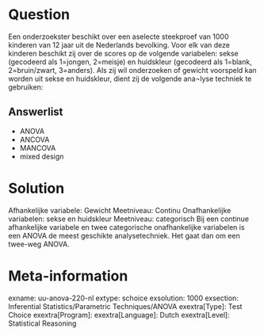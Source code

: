 Question
========
Een onderzoekster beschikt over een aselecte steekproef van 1000 kinderen van 12 jaar uit de Nederlands bevolking. Voor elk van deze kinderen beschikt zij over de scores op de volgende variabelen: sekse (gecodeerd als 1=jongen, 2=meisje) en huidskleur (gecodeerd als 1=blank, 2=bruin/zwart, 3=anders).
Als zij wil onderzoeken of gewicht voorspeld kan worden uit sekse en huidskleur, dient zij de volgende ana¬lyse techniek te gebruiken:

Answerlist
----------
* ANOVA
* ANCOVA
* MANCOVA
* mixed design


Solution
========
Afhankelijke variabele: Gewicht
     Meetniveau: Continu
Onafhankelijke variabelen: sekse en huidskleur
     Meetniveau: categorisch
Bij een continue afhankelijke variabele en twee categorische onafhankelijke variabelen is een ANOVA de meest geschikte analysetechniek. Het gaat dan om een twee-weg ANOVA.


Meta-information
================
exname: uu-anova-220-nl
extype: schoice
exsolution: 1000
exsection: Inferential Statistics/Parametric Techniques/ANOVA
exextra[Type]: Test Choice
exextra[Program]: 
exextra[Language]: Dutch
exextra[Level]: Statistical Reasoning